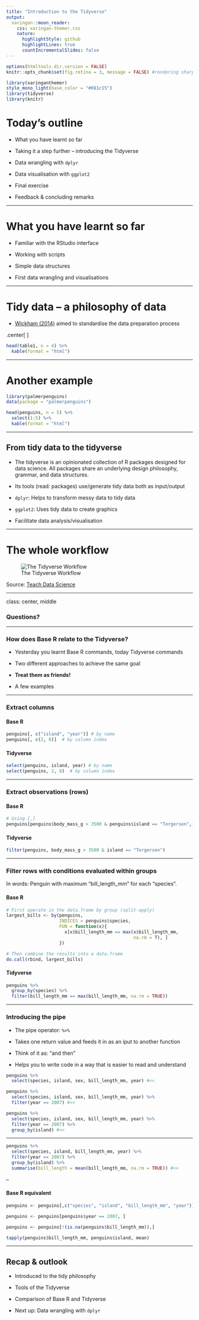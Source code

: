 ```yaml
---
title: "Introduction to the Tidyverse"
output:
  xaringan::moon_reader:
    css: xaringan-themer.css
    nature:
      highlightStyle: github
      highlightLines: true
      countIncrementalSlides: false
---
```


```r
options(htmltools.dir.version = FALSE)
knitr::opts_chunk$set(fig.retina = 3, message = FALSE) #rendering sharp plots / not showing messages
```

```r
library(xaringanthemer)
style_mono_light(base_color = "#081c15")
library(tidyverse)
library(knitr)
```

# Today's outline

- What you have learnt so far

- Taking it a step further – introducing the Tidyverse

- Data wrangling with `dplyr`

- Data visualisation with `ggplot2`

- Final exercise

- Feedback & concluding remarks

---

# What you have learnt so far

-	Familiar with the RStudio interface

-	Working with scripts

-	Simple data structures 

-	First data wrangling and visualisations

---

# Tidy data – a philosophy of data 

-	[Wickham (2014)](https://vita.had.co.nz/papers/tidy-data.pdf) aimed to standardise the data preparation process 

.center[
<h4>
«Each variable is a column, each observation is a row, and each type of observational unit is a table.»
</h4>
]

```r
head(table1, n = 4) %>% 
  kable(format = "html")
```

---

# Another example

```r
library(palmerpenguins)
data(package = "palmerpenguins")
```

```r
head(penguins, n = 5) %>% 
  select(1:5) %>% 
  kable(format = "html")
```

---

## From tidy data to the tidyverse

-	The tidyverse is an opinionated collection of R packages designed for data science. All packages share an underlying design philosophy, grammar, and data structures.

- Its tools (read: packages) use/generate tidy data both as input/output

-	`dplyr`: Helps to transform messy data to tidy data

-	`ggplot2`: Uses tidy data to create graphics

-	Facilitate data analysis/visualisation

---

# The whole workflow

![The Tidyverse Workflow](tidyverse_workflow.png)

Source: [Teach Data Science](https://teachdatascience.com/tidyverse/)

---

class: center, middle

<h3>
Questions?
</h3>

---

### How does Base R relate to the Tidyverse?

- Yesterday you learnt Base R commands, today Tidyverse commands

- Two different approaches to achieve the same goal

- <b> Treat them as friends! </b>

- A few examples

---

### Extract columns

#### Base R

```r
penguins[, c("island", "year")] # by name
penguins[, c(2, 8)]  # by column index
```

#### Tidyverse

```r
select(penguins, island, year) # by name
select(penguins, 2, 8)  # by column index
```

---

### Extract observations (rows)

#### Base R

```r
# Using [,]
penguins[penguins$body_mass_g > 3500 & penguins$island == "Torgersen",]
```

#### Tidyverse

```r
filter(penguins, body_mass_g > 3500 & island == "Torgersen")
```

---

### Filter rows with conditions evaluated within groups

In words: Penguin with maximum “bill_length_mm” for each “species”.

#### Base R

```r
# First operate in the data.frame by group (split-apply)
largest_bills <- by(penguins, 
                    INDICES = penguins$species, 
                    FUN = function(x){
                      x[x$bill_length_mm == max(x$bill_length_mm, 
                                                na.rm = T), ] 
                    })

# Then combine the results into a data.frame
do.call(rbind, largest_bills)
```

#### Tidyverse

```r
penguins %>% 
  group_by(species) %>% 
  filter(bill_length_mm == max(bill_length_mm, na.rm = TRUE))
```

---

### Introducing the pipe

- The pipe operator: `%>%`

-  Takes one return value and feeds it in as an iput to another function

- Think of it as: "and then"

- Helps you to write code in a way that is easier to read and understand

```r
penguins %>% 
  select(species, island, sex, bill_length_mm, year) #<<
```

```r
penguins %>% 
  select(species, island, sex, bill_length_mm, year) %>% 
  filter(year == 2007) #<<
```

```r
penguins %>% 
  select(species, island, sex, bill_length_mm, year) %>%
  filter(year == 2007) %>% 
  group_by(island) #<<
```

---

```r
penguins %>% 
  select(species, island, bill_length_mm, year) %>%
  filter(year == 2007) %>%
  group_by(island) %>% 
  summarise(bill_length = mean(bill_length_mm, na.rm = TRUE)) #<<
```

--

#### Base R equivalent

```r
penguins <- penguins[,c("species", "island", "bill_length_mm", "year")]

penguins <- penguins[penguins$year == 2007, ]

penguins <- penguins[!(is.na(penguins$bill_length_mm)),]

tapply(penguins$bill_length_mm, penguins$island, mean)
```

---

## Recap & outlook

- Introduced to the tidy philosophy

-	Tools of the Tidyverse

- Comparison of Base R and Tidyverse

- Next up: Data wrangling with `dplyr`